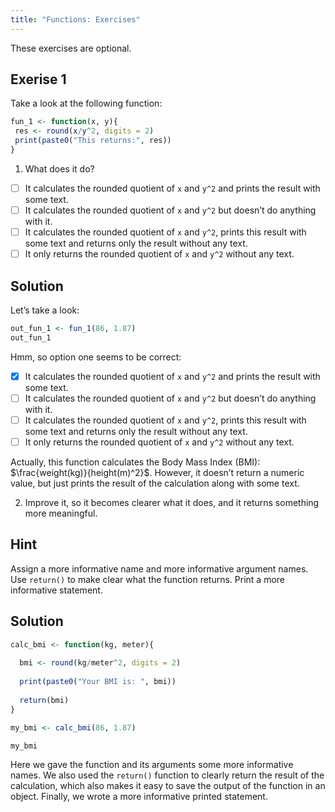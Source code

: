 ```yaml
---
title: "Functions: Exercises"
---
```


::: {.callout-note}
These exercises are optional.
:::

## Exerise 1

Take a look at the following function:

```r
fun_1 <- function(x, y){ 
 res <- round(x/y^2, digits = 2)
 print(paste0("This returns:", res))
}
```

1.  What does it do?

-   [ ] It calculates the rounded quotient of `x` and `y^2` and prints the result with some text.
-   [ ] It calculates the rounded quotient of `x` and `y^2` but doesn't do anything with it.
-   [ ] It calculates the rounded quotient of `x` and `y^2`, prints this result with some text and returns only the result without any text.
-   [ ] It only returns the rounded quotient of `x` and `y^2` without any text.

::: {.callout-caution collapse="true"}
## Solution

Let's take a look:

```r
out_fun_1 <- fun_1(86, 1.87)
out_fun_1
```

Hmm, so option one seems to be correct:

-   [x] It calculates the rounded quotient of `x` and `y^2` and prints the result with some text.
-   [ ] It calculates the rounded quotient of `x` and `y^2` but doesn't do anything with it.
-   [ ] It calculates the rounded quotient of `x` and `y^2`, prints this result with some text and returns only the result without any text.
-   [ ] It only returns the rounded quotient of `x` and `y^2` without any text.

Actually, this function calculates the Body Mass Index (BMI): $\frac{weight(kg)}{height(m)^2}$. However, it doesn't return a numeric value, but just prints the result of the calculation along with some text.
:::

2.  Improve it, so it becomes clearer what it does, and it returns something more meaningful.

::: {.callout-tip collapse="true"}
## Hint

Assign a more informative name and more informative argument names. Use `return()` to make clear what the function returns. Print a more informative statement.
:::

::: {.callout-caution collapse="true"}
## Solution

```r
calc_bmi <- function(kg, meter){ 
 
  bmi <- round(kg/meter^2, digits = 2)
 
  print(paste0("Your BMI is: ", bmi))
 
  return(bmi)
}

my_bmi <- calc_bmi(86, 1.87)

my_bmi
```

Here we gave the function and its arguments some more informative names. We also used the `return()` function to clearly return the result of the calculation, which also makes it easy to save the output of the function in an object. Finally, we wrote a more informative printed statement.
:::
